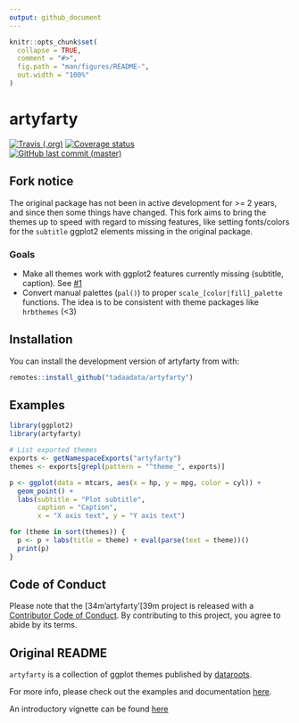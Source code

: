 ```yaml
---
output: github_document
---
```


<!-- README.md is generated from README.Rmd. Please edit that file -->

```r
knitr::opts_chunk$set(
  collapse = TRUE,
  comment = "#>",
  fig.path = "man/figures/README-",
  out.width = "100%"
)
```
# artyfarty

<div id="badges">
[![Travis (.org)](https://img.shields.io/travis/tadaadata/artyfarty.svg?logo=travis)](https://travis-ci.org/tadaadata/artyfarty) 
[![Coverage status](https://codecov.io/gh/tadaadata/artyfarty/branch/master/graph/badge.svg)](https://codecov.io/github/tadaadata/artyfarty?branch=master)  
<!--[![GitHub release](https://img.shields.io/github/release/tadaadata/artyfarty.svg?logo=GitHub)](https://github.com/tadaadata/artyfarty/releases) -->
[![GitHub last commit (master)](https://img.shields.io/github/last-commit/tadaadata/artyfarty/master.svg?logo=GithUb)](https://github.com/tadaadata/artyfarty/commits/master)
</div>

## Fork notice

The original package has not been in active development for >= 2 years, and since then some things have changed. This fork aims to bring the themes up to speed with regard to missing features, like setting fonts/colors for the `subtitle` ggplot2 elements missing in the original package.

### Goals

- Make all themes work with ggplot2 features currently missing (subtitle, caption). See [#1](https://github.com/tadaadata/artyfarty/issues/1)
- Convert manual palettes (`pal()`) to proper `scale_[color|fill]_palette` functions. The idea is to be consistent with theme packages like `hrbthemes` (<3)

## Installation

You can install the development version of artyfarty from with:

``` r
remotes::install_github("tadaadata/artyfarty")
```

## Examples

```r
library(ggplot2)
library(artyfarty)

# List exported themes
exports <- getNamespaceExports("artyfarty")
themes <- exports[grepl(pattern = "^theme_", exports)]

p <- ggplot(data = mtcars, aes(x = hp, y = mpg, color = cyl)) +
  geom_point() +
  labs(subtitle = "Plot subtitle",
       caption = "Caption",
       x = "X axis text", y = "Y axis text")

for (theme in sort(themes)) {
  p <- p + labs(title = theme) + eval(parse(text = theme))()
  print(p)
}
```


## Code of Conduct

Please note that the [34m'artyfarty'[39m project is released with a [Contributor Code of Conduct](CODE_OF_CONDUCT.md). By contributing to this project, you agree to abide by its terms.

## Original README

`artyfarty` is a collection of ggplot themes published by [dataroots](http://dataroots.io). 

For more info, please check out the examples and documentation [here](https://datarootsio.github.io/artyfarty).

An introductory vignette can be found [here](https://datarootsio.github.io/artyfarty/articles/introduction.html)
